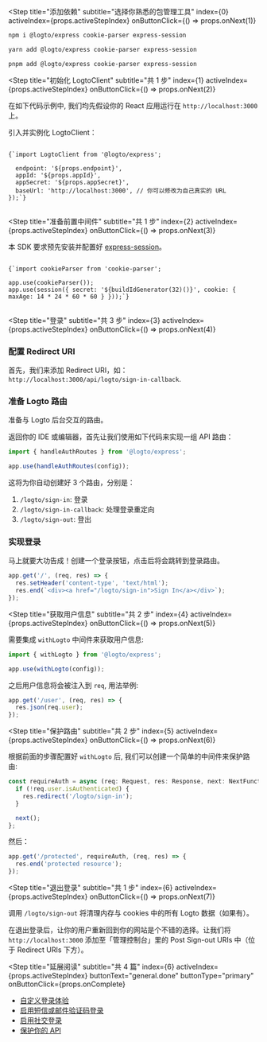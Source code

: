 
<Step
  title="添加依赖"
  subtitle="选择你熟悉的包管理工具"
  index={0}
  activeIndex={props.activeStepIndex}
  onButtonClick={() => props.onNext(1)}
>

<Tabs>
<TabItem value="npm" label="npm">

```bash
npm i @logto/express cookie-parser express-session
```

</TabItem>
<TabItem value="yarn" label="Yarn">

```bash
yarn add @logto/express cookie-parser express-session
```

</TabItem>
<TabItem value="pnpm" label="pnpm">

```bash
pnpm add @logto/express cookie-parser express-session
```

</TabItem>
</Tabs>
</Step>

<Step
  title="初始化 LogtoClient"
  subtitle="共 1 步"
  index={1}
  activeIndex={props.activeStepIndex}
  onButtonClick={() => props.onNext(2)}
>

<InlineNotification>
  在如下代码示例中, 我们均先假设你的 React 应用运行在 <code>http://localhost:3000</code> 上。
</InlineNotification>

引入并实例化 LogtoClient：

<pre>
<code className="language-ts">
{`import LogtoClient from '@logto/express';

  endpoint: '${props.endpoint}',
  appId: '${props.appId}',
  appSecret: '${props.appSecret}',
  baseUrl: 'http://localhost:3000', // 你可以修改为自己真实的 URL
});`}
</code>
</pre>

</Step>

<Step
  title="准备前置中间件"
  subtitle="共 1 步"
  index={2}
  activeIndex={props.activeStepIndex}
  onButtonClick={() => props.onNext(3)}
>

本 SDK 要求预先安装并配置好 [express-session](https://www.npmjs.com/package/express-session)。

<pre>
<code className="language-ts">
{`import cookieParser from 'cookie-parser';

app.use(cookieParser());
app.use(session({ secret: '${buildIdGenerator(32)()}', cookie: { maxAge: 14 * 24 * 60 * 60 } }));`}
</code>
</pre>

</Step>

<Step
  title="登录"
  subtitle="共 3 步"
  index={3}
  activeIndex={props.activeStepIndex}
  onButtonClick={() => props.onNext(4)}
>

### 配置 Redirect URI

首先，我们来添加 Redirect URI，如：`http://localhost:3000/api/logto/sign-in-callback`.

<UriInputField appId={props.appId} isSingle={!props.isCompact} name="redirectUris" title="application_details.redirect_uri" />

### 准备 Logto 路由

准备与 Logto 后台交互的路由。

返回你的 IDE 或编辑器，首先让我们使用如下代码来实现一组 API 路由：

```ts
import { handleAuthRoutes } from '@logto/express';

app.use(handleAuthRoutes(config));
```

这将为你自动创建好 3 个路由，分别是：

1. `/logto/sign-in`: 登录
2. `/logto/sign-in-callback`: 处理登录重定向
3. `/logto/sign-out`: 登出

### 实现登录

马上就要大功告成！创建一个登录按钮，点击后将会跳转到登录路由。

```ts
app.get('/', (req, res) => {
  res.setHeader('content-type', 'text/html');
  res.end(`<div><a href="/logto/sign-in">Sign In</a></div>`);
});
```

</Step>

<Step
  title="获取用户信息"
  subtitle="共 2 步"
  index={4}
  activeIndex={props.activeStepIndex}
  onButtonClick={() => props.onNext(5)}
>

需要集成 `withLogto` 中间件来获取用户信息:

```ts
import { withLogto } from '@logto/express';

app.use(withLogto(config));
```

之后用户信息将会被注入到 `req`, 用法举例:

```ts
app.get('/user', (req, res) => {
  res.json(req.user);
});
```

</Step>

<Step
  title="保护路由"
  subtitle="共 2 步"
  index={5}
  activeIndex={props.activeStepIndex}
  onButtonClick={() => props.onNext(6)}
>

根据前面的步骤配置好 `withLogto` 后, 我们可以创建一个简单的中间件来保护路由:

```ts
const requireAuth = async (req: Request, res: Response, next: NextFunction) => {
  if (!req.user.isAuthenticated) {
    res.redirect('/logto/sign-in');
  }

  next();
};
```

然后：

```ts
app.get('/protected', requireAuth, (req, res) => {
  res.end('protected resource');
});
```

</Step>

<Step
  title="退出登录"
  subtitle="共 1 步"
  index={6}
  activeIndex={props.activeStepIndex}
  onButtonClick={() => props.onNext(7)}
>

调用 `/logto/sign-out` 将清理内存与 cookies 中的所有 Logto 数据（如果有）。

在退出登录后，让你的用户重新回到你的网站是个不错的选择。让我们将 `http://localhost:3000` 添加至「管理控制台」里的 Post Sign-out URIs 中（位于 Redirect URIs 下方）。

</Step>

<Step
  title="延展阅读"
  subtitle="共 4 篇"
  index={6}
  activeIndex={props.activeStepIndex}
  buttonText="general.done"
  buttonType="primary"
  onButtonClick={props.onComplete}
>

- [自定义登录体验](https://docs.logto.io/zh-cn/docs/recipes/customize-sie)
- [启用短信或邮件验证码登录](https://docs.logto.io/zh-cn/docs/tutorials/get-started/enable-passcode-sign-in)
- [启用社交登录](https://docs.logto.io/zh-cn/docs/tutorials/get-started/enable-social-sign-in)
- [保护你的 API](https://docs.logto.io/zh-cn/docs/recipes/protect-your-api)

</Step>
